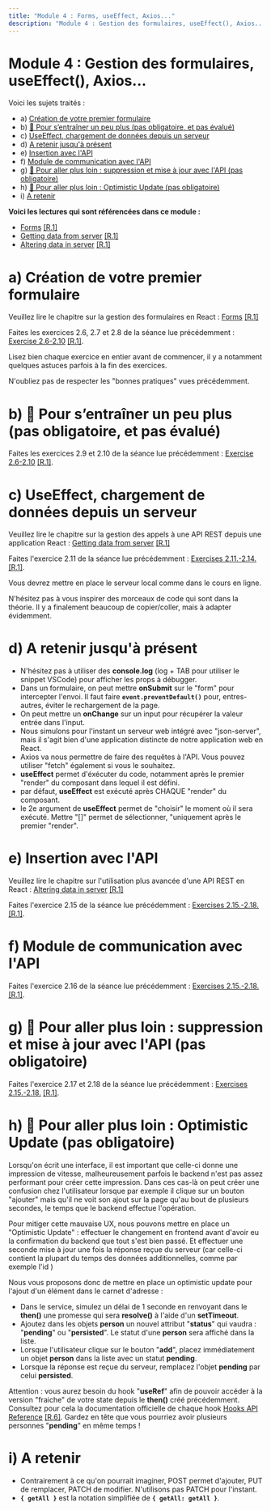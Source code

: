 ```yaml
---
title: "Module 4 : Forms, useEffect, Axios..."
description: "Module 4 : Gestion des formulaires, useEffect(), Axios..."
---
```


# Module 4 : Gestion des formulaires, useEffect(), Axios...

Voici les sujets traités :
- a) [Création de votre premier formulaire](#a)
- b) [🍬 Pour s’entraîner un peu plus (pas obligatoire, et pas évalué)](#b)
- c) [UseEffect, chargement de données depuis un serveur](#c)
- d) [A retenir jusqu'à présent](#d)
- e) [Insertion avec l'API](#e)
- f) [Module de communication avec l'API](#f)
- g) [🍬 Pour aller plus loin : suppression et mise à jour avec l'API (pas obligatoire)](#g)
- h) [🍬 Pour aller plus loin : Optimistic Update (pas obligatoire)](#h)
- i) [A retenir](#d)

**Voici les lectures qui sont référencées dans ce module :**
- [Forms](https://fullstackopen.com/en/part2/forms) [[R.1]](/references/#r1)
- [Getting data from server](https://fullstackopen.com/en/part2/getting_data_from_server) [[R.1]](/references/#r1)
- [Altering data in server](https://fullstackopen.com/en/part2/altering_data_in_server) [[R.1]](/references/#r1)

# <a id="a"></a>a) Création de votre premier formulaire

Veuillez lire le chapitre sur la gestion des formulaires en React : [Forms](https://fullstackopen.com/en/part2/forms) [[R.1]](/references/#r1)

Faites les exercices 2.6, 2.7 et 2.8 de la séance lue précédemment : [Exercise 2.6-2.10](https://fullstackopen.com/en/part2/forms#exercises-2-6-2-10) [[R.1]](/references/#r1).

Lisez bien chaque exercice en entier avant de commencer, il y a notamment quelques astuces parfois à la fin des exercices.

N'oubliez pas de respecter les "bonnes pratiques" vues précédemment.

# <a id="b"></a>b) 🍬 Pour s’entraîner un peu plus (pas obligatoire, et pas évalué)

Faites les exercices 2.9 et 2.10 de la séance lue précédemment : [Exercise 2.6-2.10](https://fullstackopen.com/en/part2/forms#exercises-2-6-2-10) [[R.1]](/references/#r1).

# <a id="c"></a>c) UseEffect, chargement de données depuis un serveur

Veuillez lire le chapitre sur la gestion des appels à une API REST depuis une application React : [Getting data from server](https://fullstackopen.com/en/part2/getting_data_from_server) [[R.1]](/references/#r1)

Faites l'exercice 2.11 de la séance lue précédemment : [Exercises 2.11.-2.14.](https://fullstackopen.com/en/part2/getting_data_from_server#exercises-2-11-2-14) [[R.1]](/references/#r1).

Vous devrez mettre en place le serveur local comme dans le cours en ligne.

N'hésitez pas à vous inspirer des morceaux de code qui sont dans la théorie. Il y a finalement beaucoup de copier/coller, mais à adapter évidemment.

# <a id="d"></a>d) A retenir jusqu'à présent
- N'hésitez pas à utiliser des **console.log** (log + TAB pour utiliser le snippet VSCode) pour afficher les props à débugger.
- Dans un formulaire, on peut mettre **onSubmit** sur le "form" pour intercepter l'envoi. Il faut faire **`event.preventDefault()`** pour, entres-autres, éviter le rechargement de la page.
- On peut mettre un **onChange** sur un input pour récupérer la valeur entrée dans l'input.
- Nous simulons pour l'instant un serveur web intégré avec "json-server", mais il s'agit bien d'une application distincte de notre application web en React.
- Axios va nous permettre de faire des requêtes à l'API. Vous pouvez utiliser "fetch" également si vous le souhaitez.
- **useEffect** permet d'éxécuter du code, notamment après le premier "render" du composant dans lequel il est défini.
- par défaut, **useEffect** est exécuté après CHAQUE "render" du composant.
- le 2e argument de **useEffect** permet de "choisir" le moment où il sera exécuté. Mettre "[]" permet de sélectionner, "uniquement après le premier "render".

# <a id="e"></a>e) Insertion avec l'API

Veuillez lire le chapitre sur l'utilisation plus avancée d'une API REST en React : [Altering data in server](https://fullstackopen.com/en/part2/altering_data_in_server) [[R.1]](/references/#r1)

Faites l'exercice 2.15 de la séance lue précédemment : [Exercises 2.15.-2.18.](https://fullstackopen.com/en/part2/altering_data_in_server#exercises-2-15-2-18) [[R.1]](/references/#r1).

# <a id="f"></a>f) Module de communication avec l'API

Faites l'exercice 2.16 de la séance lue précédemment : [Exercises 2.15.-2.18.](https://fullstackopen.com/en/part2/altering_data_in_server#exercises-2-15-2-18) [[R.1]](/references/#r1).

# <a id="g"></a>g) 🍬 Pour aller plus loin : suppression et mise à jour avec l'API (pas obligatoire)

Faites l'exercice 2.17 et 2.18 de la séance lue précédemment : [Exercises 2.15.-2.18.](https://fullstackopen.com/en/part2/altering_data_in_server#exercises-2-15-2-18) [[R.1]](/references/#r1).

# <a id="h"></a>h) 🍬 Pour aller plus loin : Optimistic Update (pas obligatoire)

Lorsqu'on écrit une interface, il est important que celle-ci donne une impression de vitesse, malheureusement parfois le backend n'est pas assez performant pour créer cette impression. Dans ces cas-là on peut créer une confusion chez l'utilisateur lorsque par exemple il clique sur un bouton "ajouter" mais qu'il ne voit son ajout sur la page qu'au bout de plusieurs secondes, le temps que le backend effectue l'opération.

Pour mitiger cette mauvaise UX, nous pouvons mettre en place un "Optimistic Update" : effectuer le changement en frontend avant d'avoir eu la confirmation du backend que tout s'est bien passé. Et effectuer une seconde mise à jour une fois la réponse reçue du serveur (car celle-ci contient la plupart du temps des données additionnelles, comme par exemple l'id )

Nous vous proposons donc de mettre en place un optimistic update pour l'ajout d'un élément dans le carnet d'adresse : 
- Dans le service, simulez un délai de 1 seconde en renvoyant dans le **then()** une promesse qui sera **resolve()** à l'aide d'un **setTimeout**.
- Ajoutez dans les objets **person** un nouvel attribut "**status**" qui vaudra : "**pending**" ou "**persisted**". Le statut d'une **person** sera affiché dans la liste.
- Lorsque l'utilisateur clique sur le bouton "**add**", placez immédiatement un objet **person** dans la liste avec un statut **pending**. 
- Lorsque la réponse est reçue du serveur, remplacez l'objet **pending** par celui **persisted**.

Attention : vous aurez besoin du hook "**useRef**" afin de pouvoir accéder à la version "fraiche" de votre state depuis le **then()** créé précédemment. Consultez pour cela la documentation officielle de chaque hook [Hooks API Reference](https://reactjs.org/docs/hooks-reference.html) [[R.6]](/references/#r6). Gardez en tête que vous pourriez avoir plusieurs personnes "**pending**" en même temps !

# <a id="i"></a>i) A retenir
- Contrairement à ce qu'on pourrait imaginer, POST permet d'ajouter, PUT de remplacer, PATCH de modifier. N'utilisons pas PATCH pour l'instant.
- **`{ getAll }`** est la notation simplifiée de **`{ getAll: getAll }`**.